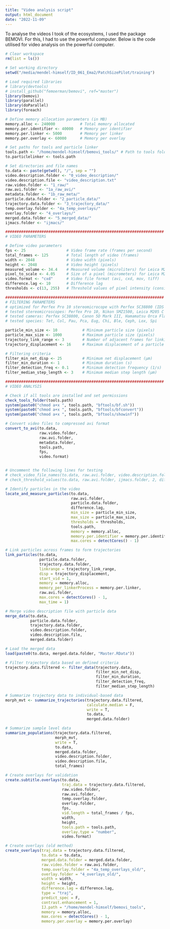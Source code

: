 ```yaml
---
title: "Video analysis script"
output: html_document
date: "2022-11-09"
---
```


To analyse the videos I took of the ecosystems, I used the package BEMOVI. For this, I had to use the powerful computer. Below is the code utilised for video analysis on the powerful computer.

```r

# Clear workspace
rm(list = ls())

# Set working directory
setwd("/media/mendel-himself/ID_061_Ema2/PatchSizePilot/training")

# Load required libraries
# library(devtools)
# install_github("femoerman/bemovi", ref="master")
library(bemovi)
library(parallel)
library(doParallel)
library(foreach)

# Define memory allocation parameters (in MB)
memory.alloc <- 240000           # Total memory allocated
memory.per.identifier <- 40000   # Memory per identifier
memory.per.linker <- 5000        # Memory per linker
memory.per.overlay <- 60000      # Memory per overlay

# Set paths for tools and particle linker
tools.path <- "/home/mendel-himself/bemovi_tools/" # Path to tools folder
to.particlelinker <- tools.path

# Set directories and file names
to.data <- paste(getwd(), "/", sep = "")
video.description.folder <- "0_video_description/"
video.description.file <- "video_description.txt"
raw.video.folder <- "1_raw/"
raw.avi.folder <- "1a_raw_avi/"
metadata.folder <- "1b_raw_meta/"
particle.data.folder <- "2_particle_data/"
trajectory.data.folder <- "3_trajectory_data/"
temp.overlay.folder <- "4a_temp_overlays/"
overlay.folder <- "4_overlays/"
merged.data.folder <- "5_merged_data/"
ijmacs.folder <- "ijmacs/"

######################################################################
# VIDEO PARAMETERS

# Define video parameters
fps <- 25                  # Video frame rate (frames per second)
total_frames <- 125        # Total length of video (frames)
width <- 2048              # Video width (pixels)
height <- 2048             # Video height (pixels)
measured_volume <- 34.4    # Measured volume (microliters) for Leica M205 C with 1.6 fold magnification, sample height 0.5 mm and Hamamatsu Orca Flash 4
pixel_to_scale <- 4.05     # Size of a pixel (micrometers) for Leica M205 C with 1.6 fold magnification, sample height 0.5 mm and Hamamatsu Orca Flash 4
video.format <- "cxd"      # Video file format (avi, cxd, mov, tiff)
difference.lag <- 10       # Difference lag
thresholds <- c(13, 255)   # Threshold values of pixel intensity (considered a measure of pixel "whiteness") for determining if a pixel belongs to an individual rather than the background

######################################################################
# FILTERING PARAMETERS
# optimized for Perfex Pro 10 stereomicrocope with Perfex SC38800 (IDS UI-3880LE-M-GL) camera
# tested stereomicroscopes: Perfex Pro 10, Nikon SMZ1500, Leica M205 C
# tested cameras: Perfex SC38800, Canon 5D Mark III, Hamamatsu Orca Flash 4
# tested species: Tet, Col, Pau, Pca, Eug, Chi, Ble, Ceph, Lox, Spi

particle_min_size <- 10           # Minimum particle size (pixels)
particle_max_size <- 1000         # Maximum particle size (pixels)
trajectory_link_range <- 3        # Number of adjacent frames for linking particles
trajectory_displacement <- 16     # Maximum displacement of a particle between frames

# Filtering criteria
filter_min_net_disp <- 25         # Minimum net displacement (µm)
filter_min_duration <- 1          # Minimum duration (s)
filter_detection_freq <- 0.1      # Minimum detection frequency (1/s)
filter_median_step_length <- 3    # Minimum median step length (µm)

######################################################################
# VIDEO ANALYSIS

# Check if all tools are installed and set permissions
check_tools_folder(tools.path)
system(paste0("chmod a+x ", tools.path, "bftools/bf.sh"))
system(paste0("chmod a+x ", tools.path, "bftools/bfconvert"))
system(paste0("chmod a+x ", tools.path, "bftools/showinf"))

# Convert video files to compressed avi format
convert_to_avi(to.data,
               raw.video.folder,
               raw.avi.folder,
               metadata.folder,
               tools.path,
               fps,
               video.format)


# Uncomment the following lines for testing
# check_video_file_names(to.data, raw.avi.folder, video.description.folder, video.description.file)
# check_threshold_values(to.data, raw.avi.folder, ijmacs.folder, 2, difference.lag, thresholds, tools.path, memory.alloc)

# Identify particles in the video
locate_and_measure_particles(to.data,
                             raw.avi.folder,
                             particle.data.folder,
                             difference.lag,
                             min_size = particle_min_size,
                             max_size = particle_max_size,
                             thresholds = thresholds,
                             tools.path,
                             memory = memory.alloc,
                             memory.per.identifier = memory.per.identifier,
                             max.cores = detectCores() - 1)

# Link particles across frames to form trajectories
link_particles(to.data,
               particle.data.folder,
               trajectory.data.folder,
               linkrange = trajectory_link_range,
               disp = trajectory_displacement,
               start_vid = 1,
               memory = memory.alloc,
               memory_per_linkerProcess = memory.per.linker,
               raw.avi.folder,
               max.cores = detectCores() - 1,
               max_time = 1)

# Merge video description file with particle data
merge_data(to.data,
           particle.data.folder,
           trajectory.data.folder,
           video.description.folder,
           video.description.file,
           merged.data.folder)

# Load the merged data
load(paste0(to.data, merged.data.folder, "Master.RData"))

# Filter trajectory data based on defined criteria
trajectory.data.filtered <- filter_data(trajectory.data,
                                        filter_min_net_disp,
                                        filter_min_duration,
                                        filter_detection_freq,
                                        filter_median_step_length)

# Summarize trajectory data to individual-based data
morph_mvt <- summarize_trajectories(trajectory.data.filtered,
                                    calculate.median = F,
                                    write = T,
                                    to.data,
                                    merged.data.folder)

# Summarize sample level data
summarize_populations(trajectory.data.filtered,
                      morph_mvt,
                      write = T,
                      to.data,
                      merged.data.folder,
                      video.description.folder,
                      video.description.file,
                      total_frames)

# Create overlays for validation
create.subtitle.overlays(to.data,
                         traj.data = trajectory.data.filtered,
                         raw.video.folder,
                         raw.avi.folder,
                         temp.overlay.folder,
                         overlay.folder,
                         fps,
                         vid.length = total_frames / fps,
                         width,
                         height,
                         tools.path = tools.path,
                         overlay.type = "number",
                         video.format)

# Create overlays (old method)
create_overlays(traj.data = trajectory.data.filtered,
                to.data = to.data,
                merged.data.folder = merged.data.folder,
                raw.video.folder = raw.avi.folder,
                temp.overlay.folder = "4a_temp_overlays_old/",
                overlay.folder = "4_overlays_old/",
                width = width,
                height = height,
                difference.lag = difference.lag,
                type = "traj",
                predict_spec = F,
                contrast.enhancement = 1,
                IJ.path = "/home/mendel-himself/bemovi_tools",
                memory = memory.alloc,
                max.cores = detectCores() - 1,
                memory.per.overlay = memory.per.overlay)
```
